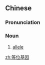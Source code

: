 ==Chinese==
{{zh-forms|type=22}}
{{zh-wp}}

===Pronunciation===
{{zh-pron
|m=děngwèi jīyīn
|cat=n
}}

===Noun===
{{zh-noun}}

# {{lb|zh|genetics}} [[allele]]

[[zh:等位基因]]